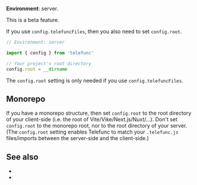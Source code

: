 
**Environment**: server.

<Warning>This is a beta feature.</Warning>

If you use <Link href="/telefuncFiles">`config.telefuncFiles`</Link>, then you also need to set `config.root`.

```ts
// Environment: server

import { config } from 'telefunc'

// Your project's root directory
config.root = __dirname
```

The `config.root` setting is only needed if you use <Link href="/telefuncFiles">`config.telefuncFiles`</Link>.

<ConfigWhereServer />


## Monorepo

If you have a monorepo structure, then set `config.root` to the root directory of your client-side (i.e. the root of Vite/Vike/Next.js/Nuxt/...). Don't set `config.root` to the monorepo root, nor to the root directory of your server. (The `config.root` setting enables Telefunc to match your `.telefunc.js` files/imports between the server-side and the client-side.)


## See also

- <Link href="/telefuncFiles" />
- <Link href="/transformer" />
